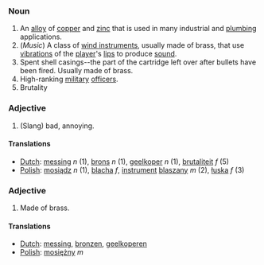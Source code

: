 ===Noun===

#An [[alloy]] of [[copper]] and [[zinc]] that is used in many industrial and [[plumbing]] applications.
#(''Music'') A class of [[wind instrument]]s, usually made of brass, that use [[vibration]]s of the [[player]]'s [[lip]]s to produce [[sound]].
#Spent shell casings--the part of the cartridge left over after bullets have been fired. Usually made of brass.
#High-ranking [[military]] [[officers]].
#Brutality

===Adjective===

#(Slang) bad, annoying.

====Translations====
*[[Dutch]]: [[messing]] ''n'' (1), [[brons]] ''n'' (1), [[geelkoper]] ''n'' (1), [[brutaliteit]] ''f'' (5)
*[[Polish]]: [[mosiądz]] ''n'' (1), [[blacha]] ''f'', [[instrument]] [[blaszany]] ''m'' (2), [[łuska]] ''f'' (3)

===Adjective===

# Made of brass.

====Translations====
*[[Dutch]]: [[messing]], [[bronzen]], [[geelkoperen]]
*[[Polish]]: [[mosiężny]] ''m''